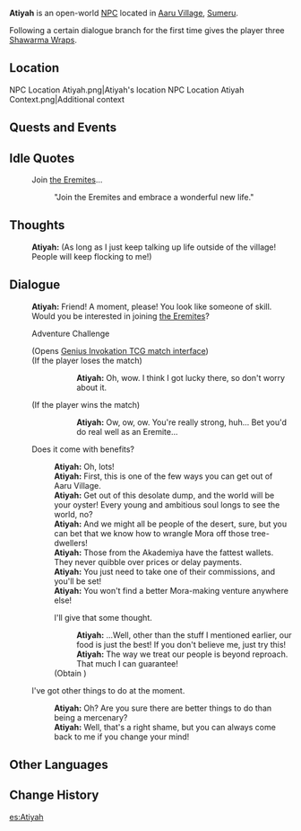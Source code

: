 {{Meta
<!-- Remove this template after adding the missing info -->
|missing_NPC_profile  = yes
}}
{{Character Infobox
|type             = Open-World NPC <!-- NPC, Quest NPC, or Event NPC -->
|image            = NPC Atiyah.png
|region           = Sumeru
|location         = Sumeru
|affiliation      = The Eremites
|title            = Eremite Mercenary

|ancestry         = <!-- Clan/family -->
|father           = 
|mother           = 
|spouse           = 
|sibling          = 
|child            = 
|relative         = 

|voiceEN          = 
|voiceCN          = 
|voiceJP          = 
|dialoguereward   = {{Card|Shawarma Wrap|3}}
}}
'''Atiyah''' is an open-world [[NPC]] located in [[Aaru Village]], [[Sumeru]].

Following a certain dialogue branch for the first time gives the player three [[Shawarma Wrap]]s.

==Location==
<gallery>
NPC Location Atiyah.png|Atiyah's location
NPC Location Atiyah Context.png|Additional context
</gallery>
<!--
==Profile==
Detailed story/lore information goes here.
''(To be added.)''

===Appearance===
Keep appearance section short and concise. Limit to 2 paragraphs with 3-4 sentences each.
''(To be added.)''
-->

==Quests and Events==
{{Quests and Events}}

==Idle Quotes==
{{Dialogue Start}}
:{{DIcon|Idle}} Join [[the Eremites]]...
::{{A|VO Atiyah 01.ogg}} "Join the Eremites and embrace a wonderful new life."
{{Dialogue End}}

==Thoughts==
{{All Schemes to Know Explanation|name=Atiyah}}
{{Dialogue Start}}
:{{A|VO Atiyah All Schemes to Know 01.ogg}} '''Atiyah:''' (As long as I just keep talking up life outside of the village! People will keep flocking to me!)
{{Dialogue End}}

==Dialogue==
{{Dialogue Start}}
:'''Atiyah:''' Friend! A moment, please! You look like someone of skill. Would you be interested in joining [[the Eremites]]?
:{{DIcon|TCG}} Adventure Challenge
:;(Opens [[Genius Invokation TCG/Stage/Atiyah/Unseen Peril|Genius Invokation TCG match interface]])
:;(If the player loses the match)
:::'''Atiyah:''' Oh, wow. I think I got lucky there, so don't worry about it.
:;(If the player wins the match)
:::'''Atiyah:''' Ow, ow, ow. You're really strong, huh... Bet you'd do real well as an Eremite...
:{{DIcon}} Does it come with benefits?
::'''Atiyah:''' Oh, lots!
::'''Atiyah:''' First, this is one of the few ways you can get out of Aaru Village.
::'''Atiyah:''' Get out of this desolate dump, and the world will be your oyster! Every young and ambitious soul longs to see the world, no?
::'''Atiyah:''' And we might all be people of the desert, sure, but you can bet that we know how to wrangle Mora off those tree-dwellers!
::'''Atiyah:''' Those from the Akademiya have the fattest wallets. They never quibble over prices or delay payments.
::'''Atiyah:''' You just need to take one of their commissions, and you'll be set!
::'''Atiyah:''' You won't find a better Mora-making venture anywhere else!
::{{DIcon|Reward}} I'll give that some thought.
:::'''Atiyah:''' ...Well, other than the stuff I mentioned earlier, our food is just the best! If you don't believe me, just try this!
:::'''Atiyah:''' The way we treat our people is beyond reproach. That much I can guarantee!
::;(Obtain {{Item|Shawarma Wrap|20|x=3}})
:{{DIcon}} I've got other things to do at the moment.
::'''Atiyah:''' Oh? Are you sure there are better things to do than being a mercenary?
::'''Atiyah:''' Well, that's a right shame, but you can always come back to me if you change your mind!
{{Dialogue End}}

==Other Languages==
{{Other Languages
|default_hidden = 1
|en      = Atiyah
|zhs     = 阿提亚
|zhs_rm  = Ātíyà
|zht     = 阿提亞
|zht_rm  = Ātíyà
|ja      = アティヤ
|ja_rm   = Atiya
|ko      = 아티야
|es      = Atiyah
|fr      = Atiyah
|ru      = Атия
|th      = Atiyah
|vi      = Atiyah
|de      = Atiyah
|id      = Atiyah
|pt      = Atiyah
|tr      = Atiyah
|it      = Atiyah
}}

==Change History==
{{Change History|3.1}}
<!--
==References==
{{Reflist}}
-->

[[es:Atiyah]]